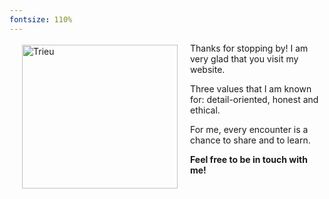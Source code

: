 ```yaml
---
fontsize: 110%
---
```


<img src="images/profile-photo.png" alt="Trieu" width="249" height="230" style="float:left;margin:3px 20px"/>

Thanks for stopping by! I am very glad that you visit my website. 

Three values that I am known for: detail-oriented, honest and ethical.

For me, every encounter is a chance to share and to learn.

**Feel free to be in touch with me!**
